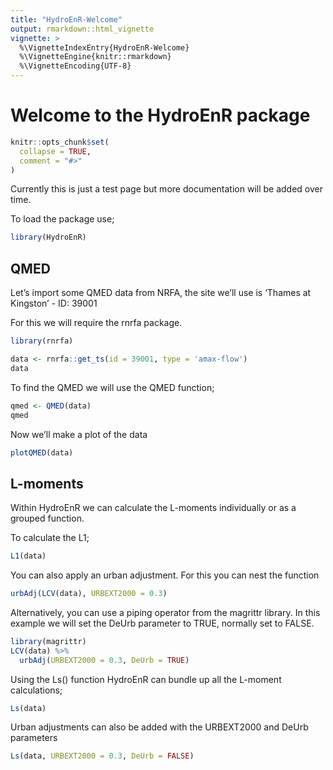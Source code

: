 ```yaml
---
title: "HydroEnR-Welcome"
output: rmarkdown::html_vignette
vignette: >
  %\VignetteIndexEntry{HydroEnR-Welcome}
  %\VignetteEngine{knitr::rmarkdown}
  %\VignetteEncoding{UTF-8}
---
```

# Welcome to the HydroEnR package
```r
knitr::opts_chunk$set(
  collapse = TRUE,
  comment = "#>"
)
```

Currently this is just a test page but more documentation will be added over time.

To load the package use;
```r
library(HydroEnR)
```

## QMED

Let's import some QMED data from NRFA, the site we'll use is 'Thames at Kingston' - ID: 39001

For this we will require the rnrfa package.
```r
library(rnrfa)

data <- rnrfa::get_ts(id = 39001, type = 'amax-flow')
data
```

To find the QMED we will use the QMED function;
```r
qmed <- QMED(data)
qmed
```

Now we'll make a plot of the data
```r
plotQMED(data)
```

## L-moments

Within HydroEnR we can calculate the L-moments individually or as a grouped function.

To calculate the L1;
```r
L1(data)
```

You can also apply an urban adjustment. For this you can nest the function
```r
urbAdj(LCV(data), URBEXT2000 = 0.3)
```

Alternatively, you can use a piping operator from the magrittr library.
In this example we will set the DeUrb parameter to TRUE, normally set to FALSE.

```r
library(magrittr)
LCV(data) %>% 
  urbAdj(URBEXT2000 = 0.3, DeUrb = TRUE)
```

Using the Ls() function HydroEnR can bundle up all the L-moment calculations;
```r
Ls(data)
```

Urban adjustments can also be added with the URBEXT2000 and DeUrb parameters
```r
Ls(data, URBEXT2000 = 0.3, DeUrb = FALSE)
```


